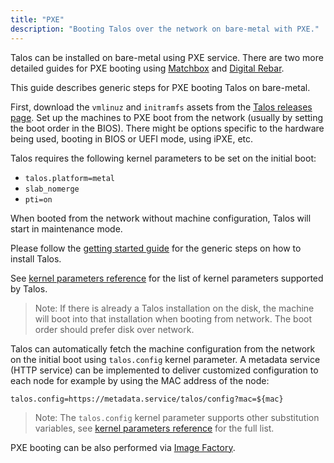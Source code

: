 ```yaml
---
title: "PXE"
description: "Booting Talos over the network on bare-metal with PXE."
---
```


Talos can be installed on bare-metal using PXE service.
There are two more detailed guides for PXE booting using [Matchbox](./matchbox) and [Digital Rebar](./digital-rebar).

This guide describes generic steps for PXE booting Talos on bare-metal.

First, download the `vmlinuz` and `initramfs` assets from the [Talos releases page](https://github.com/siderolabs/talos/releases/latest/).
Set up the machines to PXE boot from the network (usually by setting the boot order in the BIOS).
There might be options specific to the hardware being used, booting in BIOS or UEFI mode, using iPXE, etc.

Talos requires the following kernel parameters to be set on the initial boot:

* `talos.platform=metal`
* `slab_nomerge`
* `pti=on`

When booted from the network without machine configuration, Talos will start in maintenance mode.

Please follow the [getting started guide](../../getting-started/getting-started) for the generic steps on how to install Talos.

See [kernel parameters reference](../../reference/kernel) for the list of kernel parameters supported by Talos.

> Note: If there is already a Talos installation on the disk, the machine will boot into that installation when booting from network.
> The boot order should prefer disk over network.

Talos can automatically fetch the machine configuration from the network on the initial boot using `talos.config` kernel parameter.
A metadata service (HTTP service) can be implemented to deliver customized configuration to each node for example by using the MAC address of the node:

```text
talos.config=https://metadata.service/talos/config?mac=${mac}
```

> Note: The `talos.config` kernel parameter supports other substitution variables, see [kernel parameters reference](../../reference/kernel) for the full list.

PXE booting can be also performed via [Image Factory](../../learn-more/image-factory).
